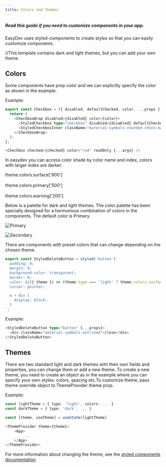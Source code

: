 ```yaml
---
title: Colors and themes
---
```



##### Read this guide if you need to customize components in your app.

EasyDev uses styled-components to create styles so that you can easily customize components.

//This template contains dark and light themes, but you can add your own theme.

## Colors



Some components have prop _color_ and we can explicitly specify the color as shown in the example.

Example:

```ts
export const Checkbox = ({ disabled, defaultChecked, color, ...props }: ControlBasePropsType) => {
  return (
    <CheckboxWrap disabled={disabled} color={color}>
      <StyledCheckbox type="checkbox" disabled={disabled} defaultChecked={defaultChecked} {...props} />
      <StyledCheckboxInner className="material-symbols-rounded check-mark">done</StyledCheckboxInner>
    </CheckboxWrap>
  );
};
```

```ts
<Checkbox checked={checked} color="red" readOnly {...args} />
```
In easydev you can access color shade by color name and index, colors with larger index are darker:

<Card stagger>
theme.colors.surface['900']<br></br>theme.colors.primary['500']<br></br>theme.colors.warning['200']
</Card>

Below is a palette for dark and light themes. The color palette has been specially designed for a harmonious combination of colors in the components. The default color is Primary.

<div class='palette'>

![Primary](../../../assets/light/Primary.png)

![Secondary](../../../assets/light/Secondary.png)
</div>


There are components with preset colors that can change depending on the chosen theme.
```ts
export const StyledDeleteButton = styled('button')`
  padding: 0;
  margin: 0;
  background-color: transparent;
  border: 0;
  color: ${({ theme }) => (theme.type === 'light' ? theme.colors.surface['900'] : theme.colors.surface['80'])};
  cursor: pointer;

  & > div {
    display: block;
  }
`;
```

Example:

```ts
<StyledDeleteButton type="button" {...props}>
  <div className="material-symbols-outlined">close</div>
</StyledDeleteButton>
```



## Themes

There are two standard light and dark themes with their own fields and properties, you can change them or add a new theme. To create a new theme, you need to create an object as in the example where you can specify your own styles: colors, spacing etc.To customize theme, pass theme override object to ThemeProvider theme prop.

Example:

```ts
const lightTheme = { type: 'light', colors: ... }
const darkTheme = { type: 'dark', ... }

const [theme, useTheme] = useState(lightTheme)

<ThemeProvider theme={theme}>
	<App>
		...
	</App>
</ThemeProvider>
```

For more information about changing the theme, see the [styled components documentation](https://styled-components.com/docs/advanced)
